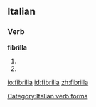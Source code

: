==Italian==

===Verb===
'''fibrilla'''

# {{form of|[[third-person|Third-person]] [[singular]] [[present tense]]|[[fibrillare#Italian|fibrillare]]|lang=Italian}}
# {{form of|[[second-person|Second-person]] singular [[imperative]]|fibrillare#Italian|fibrillare|lang=Italian}}

[[Category:Italian verb forms]]

[[io:fibrilla]]
[[id:fibrilla]]
[[zh:fibrilla]]